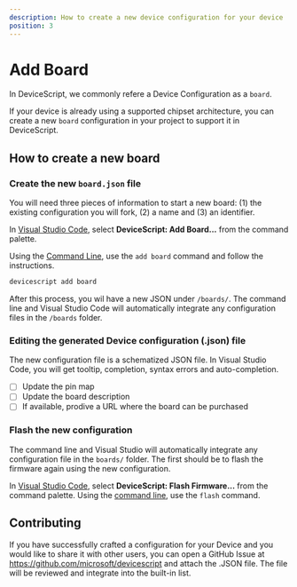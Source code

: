 ```yaml
---
description: How to create a new device configuration for your device
position: 3
---
```


# Add Board

In DeviceScript, we commonly refere a Device Configuration as a `board`.

If your device is already using a supported chipset architecture,
you can create a new `board` configuration in your project to support it in DeviceScript.

## How to create a new board

### Create the new `board.json` file

You will need three pieces of information to start a new board: (1) the existing configuration
you will fork, (2) a name and (3) an identifier.

In [Visual Studio Code](/getting-started/vscode),
select **DeviceScript: Add Board...** from the command palette.

Using the [Command Line](/getting-started/cli), use the `add board` command and follow the instructions.

```bash
devicescript add board
```

After this process, you wil have a new JSON under `/boards/`. The command line and
Visual Studio Code will automatically integrate any configuration files in the `/boards` folder.

### Editing the generated Device configuration (.json) file

The new configuration file is a schematized JSON file. In Visual Studio Code, you will get tooltip, completion,
syntax errors and auto-completion.

-   [ ] Update the pin map
-   [ ] Update the board description
-   [ ] If available, prodive a URL where the board can be purchased

### Flash the new configuration

The command line and Visual Studio will automatically integrate any configuration file in the `boards/` folder.
The first should be to flash the firmware again using the new configuration.

In [Visual Studio Code](/getting-started/vscode),
select **DeviceScript: Flash Firmware...** from the command palette.
Using the [command line](/getting-started/cli), use the `flash` command.

## Contributing

If you have successfully crafted a configuration for your Device and you would like to share it with other users,
you can open a GitHub Issue at https://github.com/microsoft/devicescript and attach the .JSON file. The file will
be reviewed and integrate into the built-in list.
